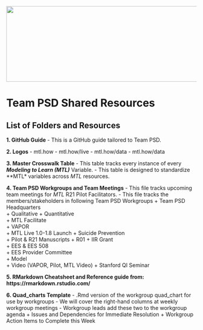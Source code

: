 <img src = "https://github.com/lzim/teampsd/blob/teampsd_style/teampsd_logo/team_psd_logo_sm.png"
     height = "200" width = "600">  

# Team PSD Shared Resources

## List of Folders and Resources

**1. GitHub Guide**
- This is a GitHub guide tailored to Team PSD.

**2. Logos**
- mtl.how
- mtl.how/live
- mtl.how/data
- mtl.how/data

**3. Master Crosswalk Table**
- This table tracks every instance of every ***Modeling to Learn (MTL)*** Variable.
- This table is designed to standardize **MTL* variables across *MTL* resources.

**4. Team PSD Workgroups and Team Meetings**
- This file tracks upcoming team meetings for *MTL* R21 Pilot Facilitators.
- This file tracks the members/stakeholders in following Team PSD Workgroups
  + Team PSD Headquarters	
  + Qualitative	
  + Quantitative	
  + MTL Facilitate	
  + VAPOR	
  + MTL Live 1.0-1.8 Launch	
  + Suicide Prevention	
  + Pilot & R21 Manuscripts	
  + R01	
  + IIR Grant	
  + EES & EES 508	
  + EES Provider Committee	
  + Model	
  + Video (VAPOR, Pilot, MTL Video)	
  + Stanford QI Seminar

**5. RMarkdown Cheatsheet and Reference guide from: https://rmarkdown.rstudio.com/**

**6. Quad_charts Template**
- .Rmd version of the workgroup quad_chart for use by workgroups
- We will cover the right-hand columns at weekly workgroup meetings
- Workgroup leads add these two to the workgroup agenda
  + Issues and Dependencies for Immediate Resolution
  + Workgroup Action Items to Complete this Week
  
  
 
